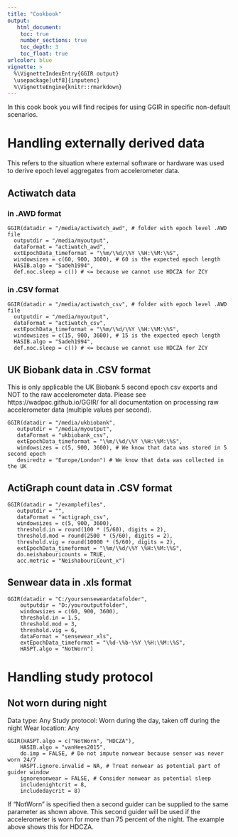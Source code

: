 ```yaml
---
title: "Cookbook"
output:
   html_document:
    toc: true
    number_sections: true
    toc_depth: 3
    toc_float: true
urlcolor: blue
vignette: >
  %\VignetteIndexEntry{GGIR output}
  \usepackage[utf8]{inputenc}
  %\VignetteEngine{knitr::rmarkdown}
---
```


In this cook book you will find recipes for using GGIR in specific non-default scenarios.

# Handling externally derived data

This refers to the situation where external software or hardware was used to derive epoch level aggregates from accelerometer data.


## Actiwatch data

### in .AWD format

```
GGIR(datadir = "/media/actiwatch_awd", # folder with epoch level .AWD file
  outputdir = "/media/myoutput",
  dataFormat = "actiwatch_awd",
  extEpochData_timeformat = "\%m/\%d/\%Y \%H:\%M:\%S",
  windowsizes = c(60, 900, 3600), # 60 is the expected epoch length
  HASIB.algo = "Sadeh1994",
  def.noc.sleep = c()) # <= because we cannot use HDCZA for ZCY
```

### in .CSV format

```
GGIR(datadir = "/media/actiwatch_csv", # folder with epoch level .AWD file
  outputdir = "/media/myoutput",
  dataFormat = "actiwatch_csv",
  extEpochData_timeformat = "\%m/\%d/\%Y \%H:\%M:\%S",
  windowsizes = c(15, 900, 3600), # 15 is the expected epoch length
  HASIB.algo = "Sadeh1994",
  def.noc.sleep = c()) # <= because we cannot use HDCZA for ZCY
```

## UK Biobank data in .CSV format

This is only applicable the UK Biobank 5 second epoch csv exports and NOT
to the raw accelerometer data. Please see https://wadpac.github.io/GGIR/ for all
documentation on processing raw accelerometer data (multiple values per second).

```
GGIR(datadir = "/media/ukbiobank",
   outputdir = "/media/myoutput",
   dataFormat = "ukbiobank_csv",
   extEpochData_timeformat = "\%m/\%d/\%Y \%H:\%M:\%S",
   windowsizes = c(5, 900, 3600), # We know that data was stored in 5 second epoch
   desiredtz = "Europe/London") # We know that data was collected in the UK
```

## ActiGraph count data in .CSV format

```
GGIR(datadir = "/examplefiles",
   outputdir = "",
   dataFormat = "actigraph_csv",
   windowsizes = c(5, 900, 3600),
   threshold.in = round(100 * (5/60), digits = 2),
   threshold.mod = round(2500 * (5/60), digits = 2),
   threshold.vig = round(10000 * (5/60), digits = 2),
   extEpochData_timeformat = "\%m/\%d/\%Y \%H:\%M:\%S",
   do.neishabouricounts = TRUE,
   acc.metric = "NeishabouriCount_x")
```        
           
## Senwear data in .xls format

```
GGIR(datadir = "C:/yoursenseweardatafolder",
    outputdir = "D:/youroutputfolder",
    windowsizes = c(60, 900, 3600),
    threshold.in = 1.5,
    threshold.mod = 3,
    threshold.vig = 6,
    dataFormat = "sensewear_xls",
    extEpochData_timeformat = "\%d-\%b-\%Y \%H:\%M:\%S",
    HASPT.algo = "NotWorn")
```

# Handling study protocol

## Not worn during night

Data type: Any
Study protocol: Worn during the day, taken off during the night
Wear location: Any

```
GGIR(HASPT.algo = c("NotWorn", "HDCZA"),
    HASIB.algo = "vanHees2015",
    do.imp = FALSE, # Do not impute nonwear because sensor was never worn 24/7
    HASPT.ignore.invalid = NA, # Treat nonwear as potential part of guider window
    ignorenonwear = FALSE, # Consider nonwear as potential sleep
    includenightcrit = 8,
    includedaycrit = 8)
```

If "NotWorn" is specified then a second guider can be supplied to the same parameter as shown above. This second guider will be used if the accelerometer is worn for more than 75 percent of the night. The example above shows this for HDCZA.